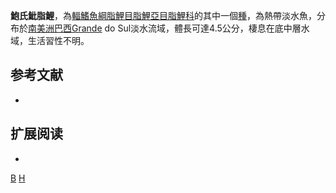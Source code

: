 {{Speciesbox 
| taxon = Hyphessobrycon boulengeri
| status = NE
| status_system = IUCN3.1
| authority =  [[Eigenmann|Eigenmann]], 1907
| synonyms = *''Hemigrammus boulengeri''<br /><small>Eigenmann, 1907</small>
}}
'''鮑氏魮脂鯉'''，為[[輻鰭魚綱|輻鰭魚綱]][[脂鯉目|脂鯉目]][[脂鯉亞目|脂鯉亞目]][[脂鯉科|脂鯉科]]的其中一個[[種|種]]，為熱帶淡水魚，分布於[[南美洲|南美洲]][[巴西|巴西]]Grande do Sul淡水流域，體長可達4.5公分，棲息在底中層水域，生活習性不明。

== 参考文献 ==
{{refbegin}}
*{{FishBase species|genus=Hyphessobrycon|species=boulengeri |year=2013|month=12}}
{{refend}}

== 扩展阅读 ==
{{refbegin}}
*{{wikispecies-inline|Hyphessobrycon boulengeri |鮑氏魮脂鯉}}
{{refend}}
{{Taxonbar|from=Q5539481}}

[[Category:魮脂鯉屬|B]]
[[Category:1907年描述的魚類|H]]

{{魚類小作品}}